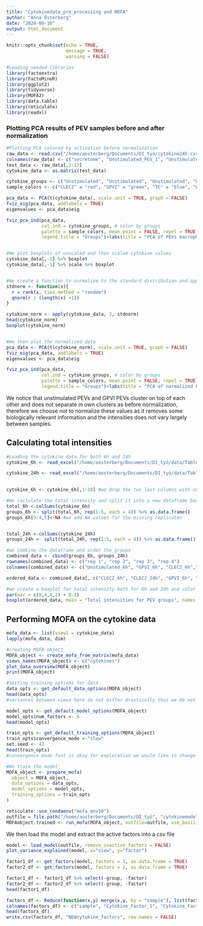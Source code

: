 ```yaml
---
title: "Cytokinedata_pre_processing and MOFA"
author: "Anna Österberg"
date: "2024-09-16"
output: html_document
---
```


```r
knitr::opts_chunk$set(echo = TRUE,
                      message = TRUE,
                      warning = FALSE)
```

```r
#Loading needed libraries 
library(factoextra)
library(FactoMineR)
library(ggplot2)
library(tidyverse)
library(MOFA2)
library(data.table)
library(reticulate)
library(readxl)
```

### Plotting PCA results of PEV samples before and after normalization 

```r
#Plotting PCA colored by activation before normalization
raw_data <- read.csv("/home/aosterberg/Documents/DI_työ/cytokine24h.csv",header = TRUE)
colnames(raw_data) <- c("secretome", "Unstimulated_PEV_1", "Unstimulated_PEV_2", "Unstimulated_PEV_3", "Unstimulated_PEV_4","GPVI_PEV_1", "GPVI_PEV_2", "GPVI_PEV_3", "GPVI_PEV_4", "CLEC2_PEV_1","CLEC2_PEV_2","CLEC2_PEV_3", "CLEC2_PEV_4", "TC_PEV_1","TC_PEV_2","TC_PEV_3", "TC_PEV_4")
test_data <- raw_data[,2:17]
cytokine_data <- as.matrix(test_data)

cytokine_groups <- c("Unstimulated", "Unstimulated", "Unstimulated", "Unstimulated", "GPVI", "GPVI","GPVI", "GPVI", "CLEC2", "CLEC2", "CLEC2", "CLEC2","TC","TC","TC","TC")
sample_colors <- c("CLEC2" = "red", "GPVI" = "green", "TC" = "blue", "Unstimulated"= "purple")

pca_data <- PCA(t(cytokine_data), scale.unit = TRUE, graph = FALSE)
fviz_eig(pca_data, addlabels = TRUE)
eigenvalues <- pca_data$eig

fviz_pca_ind(pca_data,
             col.ind = cytokine_groups, # color by groups
             palette = sample_colors, mean.point = FALSE, repel = TRUE,
             legend.title = "Groups")+labs(title = "PCA of PEVs macrophage secretome after 24 h", x= paste0("PC1 (",round(eigenvalues[1,2],2),"%)"), y= paste0("PC2 (",round(eigenvalues[2,2],2),"%)")) + theme_minimal()+ scale_shape_manual(values = rep(16, length(unique(PEVmiRNA_groups)))) + guides(color = guide_legend(override.aes = list(shape = 16, size = 3)))


#We plot boxplots of unscaled and then scaled cytokine values 
cytokine_data[,-1] %>% boxplot
cytokine_data[,-1] %>% scale %>% boxplot


#We create a function to normalize to the standard distribution and apply it to the data
stdnorm <- function(x){
  r = rank(x, ties.method = "random")
  qnorm(r / (length(x) +1))
}

cytokine_norm <- apply(cytokine_data, 2, stdnorm)
head(cytokine_norm)
boxplot(cytokine_norm)


#We then plot the normalized data
pca_data <- PCA(t(cytokine_norm), scale.unit = TRUE, graph = FALSE)
fviz_eig(pca_data, addlabels = TRUE)
eigenvalues <- pca_data$eig

fviz_pca_ind(pca_data,
             col.ind = cytokine_groups, # color by groups
             palette = sample_colors, mean.point = FALSE, repel = TRUE,
             legend.title = "Groups")+labs(title = "PCA of normalized PEVs macrophage secretome after 24 h", x= paste0("PC1 (",round(eigenvalues[1,2],2),"%)"), y= paste0("PC2 (",round(eigenvalues[2,2],2),"%)")) + theme_minimal()+ scale_shape_manual(values = rep(16, length(unique(PEVmiRNA_groups)))) + guides(color = guide_legend(override.aes = list(shape = 16, size = 3)))

```

We notice that unstimulated PEVs and GPVI PEVs cluster on top of each other and does not separate in own clusters as before normalization, therefore we choose not to normalize these values as it removes some biologically relevant information and the intensities does not vary largely between samples. 


## Calculating total intensities 

```r

#Loading the cytokine data for both 6h and 24h 
cytokine_6h <- read_excel("/home/aosterberg/Documents/DI_työ/data/TableS2.xlsx", sheet = 2) %>% as.data.frame() %>% column_to_rownames(var="...1")

cytokine_24h <- read_excel("/home/aosterberg/Documents/DI_työ/data/TableS2.xlsx", sheet = 3) %>% as.data.frame() %>% column_to_rownames(var="...1")
  

cytokine_6h <- cytokine_6h[,1:18] #we drop the two last columns with only NA values 

#We caclulate the total intensity and split it into a new dataframe based on PEV group
total_6h <-colSums(cytokine_6h) 
groups_6h <- split(total_6h, rep(1:5, each = 4)) %>% as.data.frame()
groups_6h[3:4,5]<-NA #we add NA values for the missing replicates


total_24h <-colSums(cytokine_24h) 
groups_24h <- split(total_24h, rep(1:5, each = 4)) %>% as.data.frame()

#we combine the dataframe and order the groups
combined_data <- cbind(groups_6h, groups_24h) 
rownames(combined_data) <- c("rep 1", "rep 2", "rep 3", "rep 4")
colnames(combined_data) <- c("Unstimulated_6h", "GPVI_6h", "CLEC2_6h","TC_6h","NO_PEV_6h","Unstimulated_24h", "GPVI_24h", "CLEC2_24h","TC_24h", "NO_PEV_24h")

ordered_data <- combined_data[, c("CLEC2_6h", "CLEC2_24h", "GPVI_6h", "GPVI_24h", "TC_6h", "TC_24h", "Unstimulated_6h", "Unstimulated_24h", "NO_PEV_6h", "NO_PEV_24h")]

#we create a boxplot for total intensity both for 6h and 24h and color by group
par(mar = c(8,4,4,2) + 0.1)
boxplot(ordered_data, main = "Total intensities for PEV groups", names = c("CLEC2_6h", "CLEC2_24h", "GPVI_6h", "GPVI_24h", "TC_6h", "TC_24h", "Unstimulated_6h", "Unstimulated_24h", "No_PEV_6h", "No_PEV_24h"), las = 2, col = c("red","red" , "green","green" ,"cyan","cyan", "purple", "purple", "orange", "orange"))

```

## Performing MOFA on the cytokine data

```r

mofa_data <- list(view1 = cytokine_data)
lapply(mofa_data, dim)

#creating MOFA object
MOFA_object <- create_mofa_from_matrix(mofa_data)
views_names(MOFA_object) <- c("cytokines")
plot_data_overview(MOFA_object)
print(MOFA_object)

#Setting training options for data 
data_opts <- get_default_data_options(MOFA_object) 
head(data_opts)
#variances between views here do not differ drastically thus we do not need to scale views?

model_opts <- get_default_model_options(MOFA_object)
model_opts$num_factors <- 6
head(model_opts)

train_opts <- get_default_training_options(MOFA_object)
train_opts$convergence_mode <-"slow"
set.seed <- 42
head(train_opts)
#convergence mode fast is okay for exploration we would like to change it for the real training of the model to slow 

#We train the model 
MOFA_object <- prepare_mofa(
  object = MOFA_object,
  data_options = data_opts,
  model_options = model_opts,
  training_options = train_opts
)

reticulate::use_condaenv("mofa_env10")
outfile = file.path("/home/aosterberg/Documents/DI_työ", "cytokinemodel.hdf5")
MOFAobject.trained <- run_mofa(MOFA_object, outfile=outfile, use_basilisk=FALSE)

```
We then load the model and extract the active factors into a csv file 
```r
model <- load_model(outfile, remove_inactive_factors = FALSE)
plot_variance_explained(model, x="view", y="factor")

factor1_df <- get_factors(model, factors = 1, as.data.frame = TRUE)
factor2_df <- get_factors(model, factors = 2, as.data.frame = TRUE)

factor1_df <- factor1_df %>% select(-group, -factor)
factor2_df <- factor2_df %>% select(-group, -factor)
head(factor1_df)

factors_df <- Reduce(function(x,y) merge(x,y, by = "sample"), list(factor1_df, factor2_df))
colnames(factors_df) <- c("sample", "Cytokine_Factor_1", "Cytokine_Factor_2")
head(factors_df)
write.csv(factors_df, "NEWcytokine_factors", row.names = FALSE)

```

